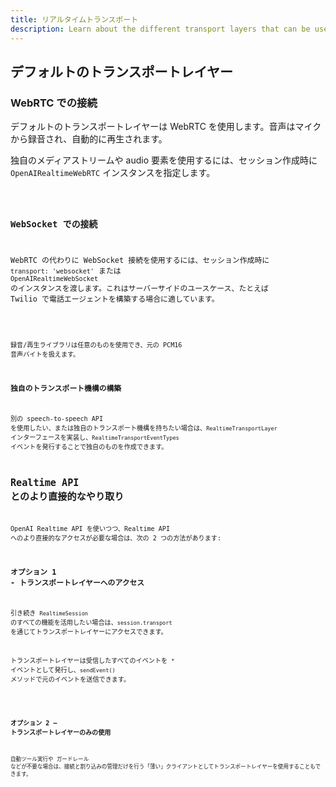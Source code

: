 ```yaml
---
title: リアルタイムトランスポート
description: Learn about the different transport layers that can be used with Realtime Agents.
---
```




## デフォルトのトランスポートレイヤー

### WebRTC での接続

デフォルトのトランスポートレイヤーは WebRTC を使用します。音声はマイクから録音され、自動的に再生されます。

独自のメディアストリームや audio 要素を使用するには、セッション作成時に `OpenAIRealtimeWebRTC` インスタンスを指定します。

<Code lang="typescript" code={customWebRTCTransportExample} />

### WebSocket での接続

WebRTC の代わりに WebSocket 接続を使用するには、セッション作成時に `transport: 'websocket'` または `OpenAIRealtimeWebSocket` のインスタンスを渡します。これはサーバーサイドのユースケース、たとえば Twilio で電話エージェントを構築する場合に適しています。

<Code lang="typescript" code={websocketSessionExample} />

録音/再生ライブラリは任意のものを使用でき、元の PCM16 音声バイトを扱えます。

### 独自のトランスポート機構の構築

別の speech-to-speech API を使用したい、または独自のトランスポート機構を持ちたい場合は、`RealtimeTransportLayer` インターフェースを実装し、`RealtimeTransportEventTypes` イベントを発行することで独自のものを作成できます。

## Realtime API とのより直接的なやり取り

OpenAI Realtime API を使いつつ、Realtime API へのより直接的なアクセスが必要な場合は、次の 2 つの方法があります:

### オプション 1 - トランスポートレイヤーへのアクセス

引き続き `RealtimeSession` のすべての機能を活用したい場合は、`session.transport` を通じてトランスポートレイヤーにアクセスできます。

トランスポートレイヤーは受信したすべてのイベントを `*` イベントとして発行し、`sendEvent()` メソッドで元のイベントを送信できます。

<Code lang="typescript" code={transportEventsExample} />

### オプション 2 — トランスポートレイヤーのみの使用

自動ツール実行や ガードレール などが不要な場合は、接続と割り込みの管理だけを行う「薄い」クライアントとしてトランスポートレイヤーを使用することもできます。

<Code lang="typescript" code={thinClientExample} />
